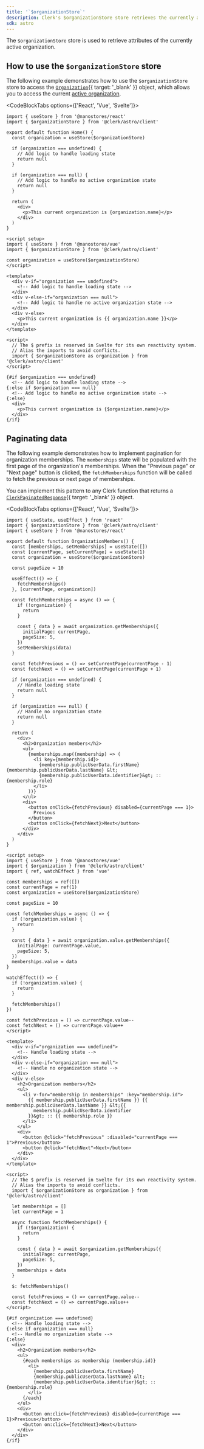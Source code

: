```yaml
---
title: '`$organizationStore`'
description: Clerk's $organizationStore store retrieves the currently active organization.
sdk: astro
---
```


The `$organizationStore` store is used to retrieve attributes of the currently active organization.

## How to use the `$organizationStore` store

The following example demonstrates how to use the `$organizationStore` store to access the [`Organization`](/docs/references/javascript/organization){{ target: '_blank' }} object, which allows you to access the current [active organization](!active-organization).

<CodeBlockTabs options={['React', 'Vue', 'Svelte']}>
  ```tsx {{ filename: 'organization.tsx' }}
  import { useStore } from '@nanostores/react'
  import { $organizationStore } from '@clerk/astro/client'

  export default function Home() {
    const organization = useStore($organizationStore)

    if (organization === undefined) {
      // Add logic to handle loading state
      return null
    }

    if (organization === null) {
      // Add logic to handle no active organization state
      return null
    }

    return (
      <div>
        <p>This current organization is {organization.name}</p>
      </div>
    )
  }
  ```

  ```vue {{ filename: 'organization.vue' }}
  <script setup>
  import { useStore } from '@nanostores/vue'
  import { $organizationStore } from '@clerk/astro/client'

  const organization = useStore($organizationStore)
  </script>

  <template>
    <div v-if="organization === undefined">
      <!-- Add logic to handle loading state -->
    </div>
    <div v-else-if="organization === null">
      <!-- Add logic to handle no active organization state -->
    </div>
    <div v-else>
      <p>This current organization is {{ organization.name }}</p>
    </div>
  </template>
  ```

  ```svelte {{ filename: 'organization.svelte' }}
  <script>
    // The $ prefix is reserved in Svelte for its own reactivity system.
    // Alias the imports to avoid conflicts.
    import { $organizationStore as organization } from '@clerk/astro/client'
  </script>

  {#if $organization === undefined}
    <!-- Add logic to handle loading state -->
  {:else if $organization === null}
    <!-- Add logic to handle no active organization state -->
  {:else}
    <div>
      <p>This current organization is {$organization.name}</p>
    </div>
  {/if}
  ```
</CodeBlockTabs>

## Paginating data

The following example demonstrates how to implement pagination for organization memberships. The `memberships` state will be populated with the first page of the organization's memberships. When the "Previous page" or "Next page" button is clicked, the `fetchMemberships` function will be called to fetch the previous or next page of memberships.

You can implement this pattern to any Clerk function that returns a [`ClerkPaginatedResponse`](/docs/references/javascript/types/clerk-paginated-response){{ target: '_blank' }} object.

<CodeBlockTabs options={['React', 'Vue', 'Svelte']}>
  ```tsx {{ filename: 'members.tsx' }}
  import { useState, useEffect } from 'react'
  import { $organizationStore } from '@clerk/astro/client'
  import { useStore } from '@nanostores/react'

  export default function OrganizationMembers() {
    const [memberships, setMemberships] = useState([])
    const [currentPage, setCurrentPage] = useState(1)
    const organization = useStore($organizationStore)

    const pageSize = 10

    useEffect(() => {
      fetchMemberships()
    }, [currentPage, organization])

    const fetchMemberships = async () => {
      if (!organization) {
        return
      }

      const { data } = await organization.getMemberships({
        initialPage: currentPage,
        pageSize: 5,
      })
      setMemberships(data)
    }

    const fetchPrevious = () => setCurrentPage(currentPage - 1)
    const fetchNext = () => setCurrentPage(currentPage + 1)

    if (organization === undefined) {
      // Handle loading state
      return null
    }

    if (organization === null) {
      // Handle no organization state
      return null
    }

    return (
      <div>
        <h2>Organization members</h2>
        <ul>
          {memberships.map((membership) => (
            <li key={membership.id}>
              {membership.publicUserData.firstName} {membership.publicUserData.lastName} &lt;
              {membership.publicUserData.identifier}&gt; :: {membership.role}
            </li>
          ))}
        </ul>
        <div>
          <button onClick={fetchPrevious} disabled={currentPage === 1}>
            Previous
          </button>
          <button onClick={fetchNext}>Next</button>
        </div>
      </div>
    )
  }
  ```

  ```vue {{ filename: 'members.vue' }}
  <script setup>
  import { useStore } from '@nanostores/vue'
  import { $organization } from '@clerk/astro/client'
  import { ref, watchEffect } from 'vue'

  const memberships = ref([])
  const currentPage = ref(1)
  const organization = useStore($organizationStore)

  const pageSize = 10

  const fetchMemberships = async () => {
    if (!organization.value) {
      return
    }

    const { data } = await organization.value.getMemberships({
      initialPage: currentPage.value,
      pageSize: 5,
    })
    memberships.value = data
  }

  watchEffect(() => {
    if (!organization.value) {
      return
    }

    fetchMemberships()
  })

  const fetchPrevious = () => currentPage.value--
  const fetchNext = () => currentPage.value++
  </script>

  <template>
    <div v-if="organization === undefined">
      <!-- Handle loading state -->
    </div>
    <div v-else-if="organization === null">
      <!-- Handle no organization state -->
    </div>
    <div v-else>
      <h2>Organization members</h2>
      <ul>
        <li v-for="membership in memberships" :key="membership.id">
          {{ membership.publicUserData.firstName }} {{ membership.publicUserData.lastName }} &lt;{{
            membership.publicUserData.identifier
          }}&gt; :: {{ membership.role }}
        </li>
      </ul>
      <div>
        <button @click="fetchPrevious" :disabled="currentPage === 1">Previous</button>
        <button @click="fetchNext">Next</button>
      </div>
    </div>
  </template>
  ```

  ```svelte {{ filename: 'members.svelte' }}
  <script>
    // The $ prefix is reserved in Svelte for its own reactivity system.
    // Alias the imports to avoid conflicts.
    import { $organizationStore as organization } from '@clerk/astro/client'

    let memberships = []
    let currentPage = 1

    async function fetchMemberships() {
      if (!$organization) {
        return
      }

      const { data } = await $organization.getMemberships({
        initialPage: currentPage,
        pageSize: 5,
      })
      memberships = data
    }

    $: fetchMemberships()

    const fetchPrevious = () => currentPage.value--
    const fetchNext = () => currentPage.value++
  </script>

  {#if organization === undefined}
    <!-- Handle loading state -->
  {:else if organization === null}
    <!-- Handle no organization state -->
  {:else}
    <div>
      <h2>Organization members</h2>
      <ul>
        {#each memberships as membership (membership.id)}
          <li>
            {membership.publicUserData.firstName}
            {membership.publicUserData.lastName} &lt;
            {membership.publicUserData.identifier}&gt; :: {membership.role}
          </li>
        {/each}
      </ul>
      <div>
        <button on:click={fetchPrevious} disabled={currentPage === 1}>Previous</button>
        <button on:click={fetchNext}>Next</button>
      </div>
    </div>
  {/if}
  ```
</CodeBlockTabs>
